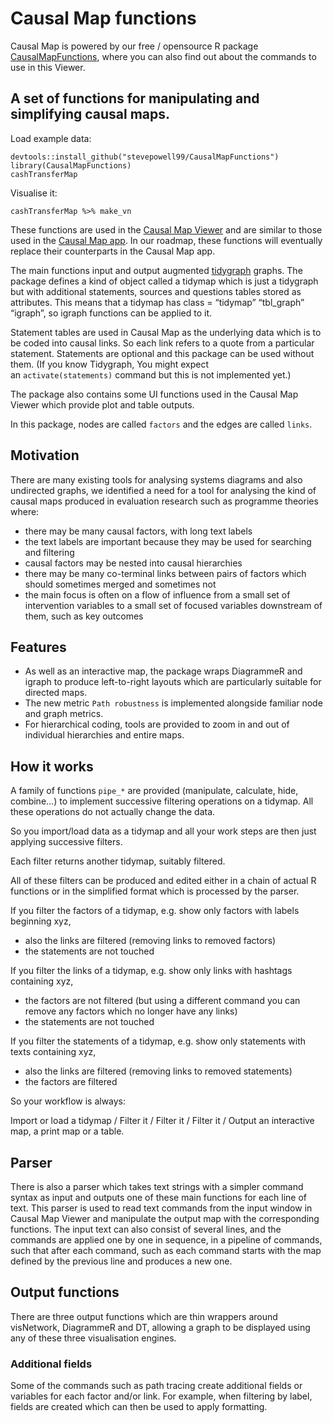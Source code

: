 # Causal Map functions

Causal Map is powered by our free / opensource R package [CausalMapFunctions](https://stevepowell99.github.io/CausalMapFunctions/), where you can also find out about the commands to use in this Viewer.

## A set of functions for manipulating and simplifying causal maps.

Load example data:

````
devtools::install_github("stevepowell99/CausalMapFunctions")
library(CausalMapFunctions)
cashTransferMap
````
Visualise it:

````
cashTransferMap %>% make_vn
````

These functions are used in the [Causal Map Viewer](https://causalmap.shinyapps.io/CausalMapViewer/) and are similar to those used in the [Causal Map app](http://causalmap.app/). In our roadmap, these functions will eventually replace their counterparts in the Causal Map app.

The main functions input and output augmented [tidygraph](https://github.com/thomasp85/tidygraph) graphs. The package defines a kind of object called a tidymap which is just a tidygraph but with additional statements, sources and questions tables stored as attributes. This means that a tidymap has class = "tidymap" "tbl_graph" "igraph", so igraph functions can be applied to it.

Statement tables are used in Causal Map as the underlying data which is to be coded into causal links. So each link refers to a quote from a particular statement. Statements are optional and this package can be used without them. (If you know Tidygraph, You might expect an `activate(statements)` command but this is not implemented yet.)

The package also contains some UI functions used in the Causal Map Viewer which provide plot and table outputs.

In this package, nodes are called `factors` and the edges are called `links`.

## **Motivation**

There are many existing tools for analysing systems diagrams and also undirected graphs, we identified a need for a tool for analysing the kind of causal maps produced in evaluation research such as programme theories where:

- there may be many causal factors, with long text labels
- the text labels are important because they may be used for searching and filtering
- causal factors may be nested into causal hierarchies
- there may be many co-terminal links between pairs of factors which should sometimes merged and sometimes not
- the main focus is often on a flow of influence from a small set of intervention variables to a small set of focused variables downstream of them, such as key outcomes

## **Features**

- As well as an interactive map, the package wraps DiagrammeR and igraph to produce left-to-right layouts which are particularly suitable for directed maps.
- The new metric `Path robustness` is implemented alongside familiar node and graph metrics.
- For hierarchical coding, tools are provided to zoom in and out of individual hierarchies and entire maps.

## **How it works**

A family of functions `pipe_*` are provided (manipulate, calculate, hide, combine...) to implement successive filtering operations on a tidymap. All these operations do not actually change the data.

So you import/load data as a tidymap and all your work steps are then just applying successive filters.

Each filter returns another tidymap, suitably filtered.

All of these filters can be produced and edited either in a chain of actual R functions or in the simplified format which is processed by the parser.

If you filter the factors of a tidymap, e.g. show only factors with labels beginning xyz,

- also the links are filtered (removing links to removed factors)
- the statements are not touched

If you filter the links of a tidymap, e.g. show only links with hashtags containing xyz,

- the factors are not filtered (but using a different command you can remove any factors which no longer have any links)
- the statements are not touched

If you filter the statements of a tidymap, e.g. show only statements with texts containing xyz,

- also the links are filtered (removing links to removed statements)
- the factors are filtered

So your workflow is always:

Import or load a tidymap / Filter it / Filter it / Filter it / Output an interactive map, a print map or a table.

## **Parser**

There is also a parser which takes text strings with a simpler command syntax as input and outputs one of these main functions for each line of text. This parser is used to read text commands from the input window in Causal Map Viewer and manipulate the output map with the corresponding functions. The input text can also consist of several lines, and the commands are applied one by one in sequence, in a pipeline of commands, such that after each command, such as each command starts with the map defined by the previous line and produces a new one.

## **Output functions**

There are three output functions which are thin wrappers around visNetwork, DiagrammeR and DT, allowing a graph to be displayed using any of these three visualisation engines.

### **Additional fields**

Some of the commands such as path tracing create additional fields or variables for each factor and/or link. For example, when filtering by label, fields are created which can then be used to apply formatting.